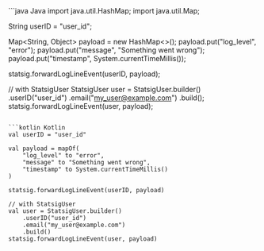<CodeGroup>
```java Java
import java.util.HashMap;
import java.util.Map;

String userID = "user_id";

Map<String, Object> payload = new HashMap<>();
payload.put("log_level", "error");
payload.put("message", "Something went wrong");
payload.put("timestamp", System.currentTimeMillis());

statsig.forwardLogLineEvent(userID, payload);

// with StatsigUser
StatsigUser user = StatsigUser.builder()
    .userID("user_id")
    .email("my_user@example.com")
    .build();
statsig.forwardLogLineEvent(user, payload);
```

```kotlin Kotlin
val userID = "user_id"

val payload = mapOf(
    "log_level" to "error",
    "message" to "Something went wrong",
    "timestamp" to System.currentTimeMillis()
)

statsig.forwardLogLineEvent(userID, payload)

// with StatsigUser
val user = StatsigUser.builder()
    .userID("user_id")
    .email("my_user@example.com")
    .build()
statsig.forwardLogLineEvent(user, payload)
```
</CodeGroup>

